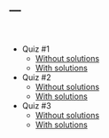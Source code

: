 ---
---

<br>

* Quiz #1 
    + [Without solutions](quizzes/quiz1.pdf)
    + [With solutions](quizzes/quiz1soln.pdf)
* Quiz #2 
    + [Without solutions](quizzes/quiz2.pdf)
    + [With solutions](quizzes/quiz2soln.pdf)
* Quiz #3
    + [Without solutions](quizzes/quiz3.pdf)
    + [With solutions](quizzes/quiz3soln.pdf)